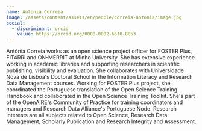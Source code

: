 ```yaml
---
name: Antonia Correia
image: /assets/content/assets/en/people/correia-antonia/image.jpg
social:
  - discriminant: orcid
    value: https://orcid.org/0000-0002-6610-8853
---
```

Antónia Correia works as an open science project officer for FOSTER Plus, FIT4RRI and ON-MERRIT at Minho University. She has extensive experience working in academic libraries and supporting researchers in scientific publishing, visibility and evaluation. She collaborates with Universidade Nova de Lisboa's Doctoral School in the Information Literacy and Research Data Management courses. Working for FOSTER Plus project, she coordinated the Portuguese translation of the Open Science Training Handbook and collaborated in the Open Science Training Toolkit. She's part of the OpenAIRE's Community of Practice for training coordinators and managers and Research Data Alliance's Portuguese Node. Research interests are all subjects related to Open Science, Research Data Management, Scholarly Publication and Research Integrity and Assessment.
